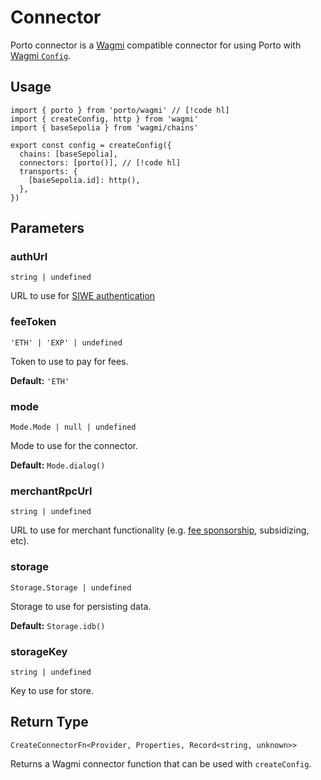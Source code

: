 # Connector

Porto connector is a [Wagmi](https://wagmi.sh) compatible connector for using Porto with [Wagmi `Config`](https://wagmi.sh/core/api/createConfig).

## Usage

```tsx twoslash
import { porto } from 'porto/wagmi' // [!code hl]
import { createConfig, http } from 'wagmi'
import { baseSepolia } from 'wagmi/chains'

export const config = createConfig({
  chains: [baseSepolia],
  connectors: [porto()], // [!code hl]
  transports: {
    [baseSepolia.id]: http(),
  },
})
```

## Parameters

### authUrl

`string | undefined`

URL to use for [SIWE authentication](/sdk/guides/authentication)

### feeToken

`'ETH' | 'EXP' | undefined`

Token to use to pay for fees.

**Default:** `'ETH'`

### mode

`Mode.Mode | null | undefined`

Mode to use for the connector.

**Default:** `Mode.dialog()`

### merchantRpcUrl

`string | undefined`

URL to use for merchant functionality (e.g. [fee sponsorship](/sdk/guides/sponsoring), subsidizing, etc).

### storage

`Storage.Storage | undefined`

Storage to use for persisting data.

**Default:** `Storage.idb()`

### storageKey

`string | undefined`

Key to use for store.

## Return Type

`CreateConnectorFn<Provider, Properties, Record<string, unknown>>`

Returns a Wagmi connector function that can be used with `createConfig`.
